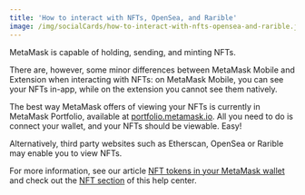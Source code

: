```yaml
---
title: 'How to interact with NFTs, OpenSea, and Rarible'
image: /img/socialCards/how-to-interact-with-nfts-opensea-and-rarible.jpg
---
```



<CustomLayout />

MetaMask is capable of holding, sending, and minting NFTs.

There are, however, some minor differences between MetaMask Mobile and Extension when interacting with NFTs: on MetaMask Mobile, you can see your NFTs in-app, while on the extension you cannot see them natively.

The best way MetaMask offers of viewing your NFTs is currently in MetaMask Portfolio, available at [portfolio.metamask.io](https://portfolio.metamask.io/). All you need to do is connect your wallet, and your NFTs should be viewable. Easy!

Alternatively, third party websites such as Etherscan, OpenSea or Rarible may enable you to view NFTs.

For more information, see our article [NFT tokens in your MetaMask wallet](/nfts/nft-tokens-in-your-metamask-wallet) and check out the [NFT section](/nfts/) of this help center.

